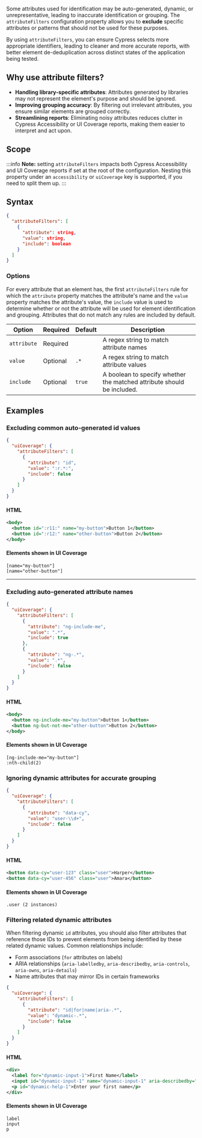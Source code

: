Some attributes used for identification may be auto-generated, dynamic, or unrepresentative, leading to inaccurate identification or grouping. The `attributeFilters` configuration property allows you to **exclude** specific attributes or patterns that should not be used for these purposes.

By using `attributeFilters`, you can ensure Cypress selects more appropriate identifiers, leading to cleaner and more accurate reports, with better element de-deduplication across distinct states of the application being tested.

## Why use attribute filters?

- **Handling library-specific attributes**: Attributes generated by libraries may not represent the element's purpose and should be ignored.
- **Improving grouping accuracy**: By filtering out irrelevant attributes, you ensure similar elements are grouped correctly.
- **Streamlining reports**: Eliminating noisy attributes reduces clutter in Cypress Accessibility or UI Coverage reports, making them easier to interpret and act upon.

## Scope

:::info
**Note:** setting `attributeFilters` impacts both Cypress Accessibility and UI Coverage
reports if set at the root of the configuration. Nesting this property under an `accessibility` or `uiCoverage` key is
supported, if you need to split them up.
:::

## Syntax

```json
{
  "attributeFilters": [
    {
      "attribute": string,
      "value": string,
      "include": boolean
    }
  ]
}
```

### Options

For every attribute that an element has, the first `attributeFilters` rule for which the `attribute` property matches the attribute's name and the `value` property matches the attribute's value, the `include` value is used to determine whether or not the attribute will be used for element identification and grouping. Attributes that do not match any rules are included by default.

| Option      | Required | Default | Description                                                            |
| ----------- | -------- | ------- | ---------------------------------------------------------------------- |
| `attribute` | Required |         | A regex string to match attribute names                                |
| `value`     | Optional | `.*`    | A regex string to match attribute values                               |
| `include`   | Optional | `true`  | A boolean to specify whether the matched attribute should be included. |

## Examples

### Excluding common auto-generated id values

```json
{
  "uiCoverage": {
    "attributeFilters": [
      {
        "attribute": "id",
        "value": ":r.*:",
        "include": false
      }
    ]
  }
}
```

#### HTML

```xml
<body>
  <button id=":r11:" name="my-button">Button 1</button>
  <button id=":r12:" name="other-button">Button 2</button>
</body>
```

#### Elements shown in UI Coverage

```
[name="my-button"]
[name="other-button"]
```

---

### Excluding auto-generated attribute names

```json
{
  "uiCoverage": {
    "attributeFilters": [
      {
        "attribute": "ng-include-me",
        "value": ".*",
        "include": true
      },
      {
        "attribute": "ng-.*",
        "value": ".*",
        "include": false
      }
    ]
  }
}
```

#### HTML

```xml
<body>
  <button ng-include-me="my-button">Button 1</button>
  <button ng-but-not-me="other-button">Button 2</button>
</body>
```

#### Elements shown in UI Coverage

```
[ng-include-me="my-button"]
:nth-child(2)
```

### Ignoring dynamic attributes for accurate grouping

```json
{
  "uiCoverage": {
    "attributeFilters": [
      {
        "attribute": "data-cy",
        "value": "user-\\d+",
        "include": false
      }
    ]
  }
}
```

#### HTML

```xml
<button data-cy="user-123" class="user">Harper</button>
<button data-cy="user-456" class="user">Amara</button>
```

#### Elements shown in UI Coverage

```
.user (2 instances)
```

### Filtering related dynamic attributes

When filtering dynamic `id` attributes, you should also filter attributes that reference those IDs to prevent elements from being identified by these related dynamic values. Common relationships include:

- Form associations (`for` attributes on labels)
- ARIA relationships (`aria-labelledby`, `aria-describedby`, `aria-controls`, `aria-owns`, `aria-details`)
- Name attributes that may mirror IDs in certain frameworks

```json
{
  "uiCoverage": {
    "attributeFilters": [
      {
        "attribute": "id|for|name|aria-.*",
        "value": "dynamic-.*",
        "include": false
      }
    ]
  }
}
```

#### HTML

```xml
<div>
  <label for="dynamic-input-1">First Name</label>
  <input id="dynamic-input-1" name="dynamic-input-1" aria-describedby="dynamic-help-1" />
  <p id="dynamic-help-1">Enter your first name</p>
</div>
```

#### Elements shown in UI Coverage

```
label
input
p
```
